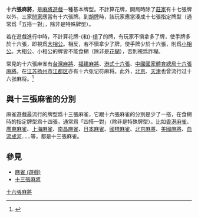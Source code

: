{{NoteTA|G1=MA}}
'''十六張麻將'''，是[[麻將|麻將遊戲]]一種基本牌型。不計算花牌，開局時除了[[莊家|莊家]]有十七張牌以外，三家[[閒家|閒家]]應當有十六張牌。到[[胡牌|胡牌]]時，該玩家應當湊成十七張指定牌型（通常爲「五搭一對」，除非是特殊牌型）。

若在遊戲進行中時，不計算花牌-{和}-[[槓|槓]]了的牌，有玩家不愼拿多了牌，使手牌多於十六張，即視爲[[大相公|大相公]]。相反，若不愼拿少了牌，使手牌少於十六張，則爲[[小相公|小相公]]。大相公、小相公的牌皆不能食糊（除非是[[花糊|花糊]]），否則視爲詐糊。

常見的十六張麻雀有[[台灣麻將|台灣麻將]]、[[福建麻將|福建麻將]]、[[港式台灣麻雀|港式十六張]]、[[十六張麻將_(中國國家體育總局)|中國國家體育總局十六張麻將]]。在[[江苏|江苏]][[扬州市|扬州市]][[江都区|江都区]]亦有十六张记符麻将。此外，[[北京|北京]]、[[天津|天津]]也曾流行过十六张麻将。<ref>{{cite web |title=十六張麻将 |url=http://www9.plala.or.jp/majan/his14.html |website=plala |accessdate=2020-06-30 |language=jp |archive-date=2017-09-15 |archive-url=https://web.archive.org/web/20170915192922/http://www9.plala.or.jp/majan/his14.html |dead-url=no }}</ref>

==與十三張麻雀的分別==
麻雀遊戲最流行的牌型爲十三張麻雀，它跟十六張麻雀的分別是少了一搭，在食糊時的指定牌型爲十四張，通常爲「四搭一對」（除非是特殊牌型）。比如[[香港麻雀|香港麻雀]]、[[廣東麻雀|廣東麻雀]]、[[上海麻雀|上海麻雀]]、[[南昌麻雀|南昌麻雀]]、[[日本麻雀|日本麻雀]]、[[國標麻雀|國標麻雀]]、[[北京麻將|北京麻將]]、[[美國麻將|美國麻將]]、[[四川麻將|血流成河]]……等，都是十三張麻雀。

==參見==
*[[麻雀_(遊戲)|麻雀 (遊戲)]]
*[[十三張麻雀|十三張麻將]]
[[Category:十六張麻將|]]